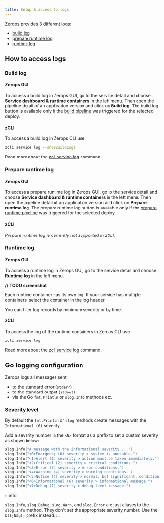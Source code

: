 ```yaml
---
title: Setup & access Go logs
---
```


Zerops provides 3 different logs:

- [build log](#build-log)
- [prepare runtime log](#prepare-runtime-log)
- [runtime log](#runtime-log)

## How to access logs

### Build log

#### Zerops GUI

To access a build log in Zerops GUI, go to the service detail and choose **Service dashboard & runtime containers** in the left menu. Then open the pipeline detail of an application version and click on **Build log**. The build log button is available only if the [build pipeline](/go/how-to/trigger-pipeline) was triggered for the selected deploy.

#### zCLI

To access a build log in Zerops CLI use

```sh
zcli service log --showBuildLogs
```

Read more about the [zcli service log](/references/cli/access-logs) command.

### Prepare runtime log

#### Zerops GUI

To access a prepare runtime log in Zerops GUI, go to the service detail and choose **Service dashboard & runtime containers** in the left menu. Then open the pipeline detail of an application version and click on **Prepare runtime log**. The prepare runtime log button is available only if the [prepare runtime pipeline](/go/how-to/build-pipeline#preparecommands-1) was triggered for the selected deploy.

#### zCLI

_Prepare runtime log is currently not supported in zCLI._

### Runtime log

#### Zerops GUI

To access a runtime log in Zerops GUI, go to the service detail and choose **Runtime log** in the left menu.

**// TODO screenshot**

Each runtime container has its own log. If your service has multiple containers, select the container in the log header.

You can filter log records by minimum severity or by time.

#### zCLI

To access the log of the runtime containers in Zerops CLI use

```sh
zcli service log
```

Read more about the [zcli service log](/references/cli/access-logs) command.

## Go logging configuration

Zerops logs all messages sent

- to the standard error (`stderr`)
- to the standard output (`stdout`)
- via the Go `fmt.Println` or `slog.Info` methods etc.

### Severity level

By default the `fmt.Println` or `slog` methods create messages with the `Informational (6)` severity.

Add a severity number in the `<N>` format as a prefix to set a custom severity as shown below:

```go
slog.Info("A message with the informational severity ...")
slog.Info("<0>Emergency (0) severity > system is unusable.")
slog.Info("<1>Alert (1) severity > action must be taken immediately.")
slog.Info("<2>Critical (2) severity > critical conditions.")
slog.Info("<3>Error (3) severity > error conditions.")
slog.Info("<4>Warning (4) severity > warning conditions.")
slog.Info("<5>Notice (5) severity > normal, but significant, condition.")
slog.Info("<6>Informational (6) severity > informational message.")
slog.Info("<7>Debug (7) severity > debug-level message.")
```

:::info

`slog.Info`, `slog.Debug`, `slog.Warn`, and `
  slog.Error
` are just aliases to the `slog.Info` method. They don't set
the appropriate severity number. Use the `&lt;N&gt;` prefix instead.
:::
